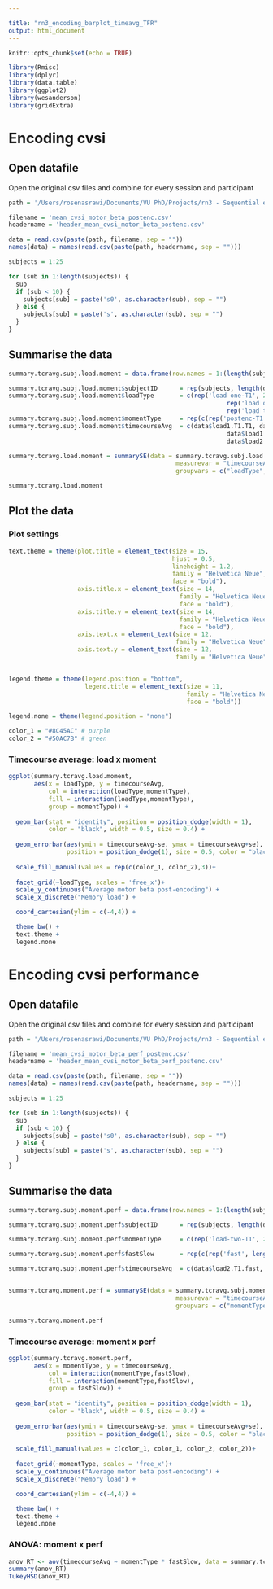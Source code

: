 ```yaml
---

title: "rn3_encoding_barplot_timeavg_TFR"
output: html_document
---
```


```r
knitr::opts_chunk$set(echo = TRUE)
```


```r
library(Rmisc)
library(dplyr)
library(data.table)
library(ggplot2)
library(wesanderson)
library(gridExtra)
```
# Encoding cvsi

## Open datafile

Open the original csv files and combine for every session and participant
```r
path = '/Users/rosenasrawi/Documents/VU PhD/Projects/rn3 - Sequential encoding/Data/Processed/EEG/Locked encoding/timecourse average/'

filename = 'mean_cvsi_motor_beta_postenc.csv'
headername = 'header_mean_cvsi_motor_beta_postenc.csv'

data = read.csv(paste(path, filename, sep = ""))
names(data) = names(read.csv(paste(path, headername, sep = "")))

subjects = 1:25

for (sub in 1:length(subjects)) {
  sub
  if (sub < 10) {
    subjects[sub] = paste('s0', as.character(sub), sep = "")
  } else {
    subjects[sub] = paste('s', as.character(sub), sep = "")
  }
}
```

## Summarise the data

```r

summary.tcravg.subj.load.moment = data.frame(row.names = 1:(length(subjects)*length(data)))

summary.tcravg.subj.load.moment$subjectID      = rep(subjects, length(data))
summary.tcravg.subj.load.moment$loadType       = c(rep('load one-T1', 2*length(subjects)), 
                                                            rep('load one-T2', 2*length(subjects)), 
                                                            rep('load two',  2*length(subjects)))
summary.tcravg.subj.load.moment$momentType     = rep(c(rep('postenc-T1', length(subjects)), rep('postenc-T2', length(subjects))),3)
summary.tcravg.subj.load.moment$timecourseAvg  = c(data$load1.T1.T1, data$load1.T1.T2, 
                                                            data$load1.T2.T1, data$load1.T2.T2, 
                                                            data$load2.T1, data$load2.T2)

summary.tcravg.load.moment = summarySE(data = summary.tcravg.subj.load.moment,
                                              measurevar = "timecourseAvg",
                                              groupvars = c("loadType", "momentType"))

summary.tcravg.load.moment

```

## Plot the data

### Plot settings
```r

text.theme = theme(plot.title = element_text(size = 15, 
                                             hjust = 0.5, 
                                             lineheight = 1.2,
                                             family = "Helvetica Neue", 
                                             face = "bold"),
                   axis.title.x = element_text(size = 14,
                                               family = "Helvetica Neue",
                                               face = "bold"),
                   axis.title.y = element_text(size = 14,
                                               family = "Helvetica Neue",
                                               face = "bold"),
                   axis.text.x = element_text(size = 12,
                                              family = "Helvetica Neue"),
                   axis.text.y = element_text(size = 12,
                                              family = "Helvetica Neue"))


legend.theme = theme(legend.position = "bottom",
                     legend.title = element_text(size = 11,
                                                 family = "Helvetica Neue",
                                                 face = "bold"))

legend.none = theme(legend.position = "none")

color_1 = "#8C45AC" # purple
color_2 = "#50AC7B" # green

```

### Timecourse average: load x moment
```r

ggplot(summary.tcravg.load.moment, 
       aes(x = loadType, y = timecourseAvg, 
           col = interaction(loadType,momentType), 
           fill = interaction(loadType,momentType), 
           group = momentType)) +
  
  geom_bar(stat = "identity", position = position_dodge(width = 1), 
           color = "black", width = 0.5, size = 0.4) +
  
  geom_errorbar(aes(ymin = timecourseAvg-se, ymax = timecourseAvg+se), width = 0.1, 
                position = position_dodge(1), size = 0.5, color = "black") +  
  
  scale_fill_manual(values = rep(c(color_1, color_2),3))+
  
  facet_grid(~loadType, scales = 'free_x')+
  scale_y_continuous("Average motor beta post-encoding") +
  scale_x_discrete("Memory load") +

  coord_cartesian(ylim = c(-4,4)) +

  theme_bw() +
  text.theme +
  legend.none

```
# Encoding cvsi performance

## Open datafile

Open the original csv files and combine for every session and participant
```r
path = '/Users/rosenasrawi/Documents/VU PhD/Projects/rn3 - Sequential encoding/Data/Processed/EEG/Locked encoding/timecourse average/'

filename = 'mean_cvsi_motor_beta_perf_postenc.csv'
headername = 'header_mean_cvsi_motor_beta_perf_postenc.csv'

data = read.csv(paste(path, filename, sep = ""))
names(data) = names(read.csv(paste(path, headername, sep = "")))

subjects = 1:25

for (sub in 1:length(subjects)) {
  sub
  if (sub < 10) {
    subjects[sub] = paste('s0', as.character(sub), sep = "")
  } else {
    subjects[sub] = paste('s', as.character(sub), sep = "")
  }
}
```

## Summarise the data

```r

summary.tcravg.subj.moment.perf = data.frame(row.names = 1:(length(subjects)*length(data)))

summary.tcravg.subj.moment.perf$subjectID      = rep(subjects, length(data))

summary.tcravg.subj.moment.perf$momentType     = c(rep('load-two-T1', 2*length(subjects)), rep('load-two-T2', 2*length(subjects)))

summary.tcravg.subj.moment.perf$fastSlow       = rep(c(rep('fast', length(subjects)), rep('slow', length(subjects))),2)

summary.tcravg.subj.moment.perf$timecourseAvg  = c(data$load2.T1.fast, data$load2.T1.slow, data$load2.T2.fast, data$load2.T2.slow)


summary.tcravg.moment.perf = summarySE(data = summary.tcravg.subj.moment.perf,
                                              measurevar = "timecourseAvg",
                                              groupvars = c("momentType", "fastSlow"))

summary.tcravg.moment.perf

```

### Timecourse average: moment x perf
```r

ggplot(summary.tcravg.moment.perf, 
       aes(x = momentType, y = timecourseAvg, 
           col = interaction(momentType,fastSlow), 
           fill = interaction(momentType,fastSlow), 
           group = fastSlow)) +
  
  geom_bar(stat = "identity", position = position_dodge(width = 1), 
           color = "black", width = 0.5, size = 0.4) +
  
  geom_errorbar(aes(ymin = timecourseAvg-se, ymax = timecourseAvg+se), width = 0.1, 
                position = position_dodge(1), size = 0.5, color = "black") +  
  
  scale_fill_manual(values = c(color_1, color_1, color_2, color_2))+
  
  facet_grid(~momentType, scales = 'free_x')+
  scale_y_continuous("Average motor beta post-encoding") +
  scale_x_discrete("Memory load") +

  coord_cartesian(ylim = c(-4,4)) +

  theme_bw() +
  text.theme +
  legend.none

```
### ANOVA: moment x perf
```r
anov_RT <- aov(timecourseAvg ~ momentType * fastSlow, data = summary.tcravg.subj.moment.perf)
summary(anov_RT)
TukeyHSD(anov_RT)

```